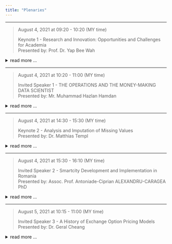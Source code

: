 ```yaml
---
title: "Plenaries"
---
```


<link rel="stylesheet" href="styles.css" type="text/css">

---  

> August 4, 2021 at 09:20 - 10:20 (MY time)
>  
> Keynote 1 - Research and Innovation: Opportunities and Challenges for Academia  
> Presented by: Prof. Dr. Yap Bee Wah  

<details>
<summary>read more ...</summary>  
<p>
Words of wisdoms...  

Synopsis ...  

[[VIEW BIO]](keynote1.html)  
</p>
</details>

***  

> August 4, 2021 at 10:20 - 11:00 (MY time)
>  
> Invited Speaker 1 - THE OPERATIONS AND THE MONEY-MAKING DATA SCIENTIST  
> Presented by: Mr. Muhammad Hazlan Hamdan  

<details>
<summary>read more ...</summary>  
<p>
Words of wisdoms...  

Synopsis ...  

[[VIEW BIO]](invited2.html)  
</p>
</details>  

***  

> August 4, 2021 at 14:30 - 15:30 (MY time)
>  
> Keynote 2 - Analysis and Imputation of Missing Values  
> Presented by: Dr. Matthias Templ  

<details>
<summary>read more ...</summary>  
<p>
<blockquote style="font-size:larger;">
  <span style="color:green;">“I did then what I knew how to do. Now that I know better, I do better.”</span><cite> ― Maya Angelou</cite></blockquote>
\
<span style="color:red;">**_Synopsis_**</span>\

Data from almost all sciences may contain missing values, and the reasons for their appearance are manifold. Missing values occur when measurements fail, from non-response in surveys, when analysis results are lost, or when measurements are implausible.\
\
Missing values can have a strong influence on resulting figures and analysis which could be biased and their variance may be underestimated if missing values and their structure - best analyzed with appropriate visualization tools - are ignored.\
\
Planning to analyze data that include missing values involves answering the following questions:\
\
<span style="color:yellow;">
  - Which kind of missing data are present in the data?  
  - What mechanism does this missing data follow?  
  - Which imputation strategy is appropriate for these data?  
  - What are the consequences of a sensitivity analysis?  
  - Is the aim to train and use a predictive model with high predictional power?  
</span>
\
Topics like the visualization of missing values and imputed values can answer some of these questions. This allows to observe the data structure and the mechanism of the missing values and gives many insights into the data set.\ 
\
In addition, outliers should be considered and robust methods for imputation used that bound the influence of outliers. In addition, we extensively discuss the imputation of data sets with mixed scaled variables. a data set may contain a mix of continuous, semi-continuous, binary, nominal, ordinal, count, or compositional variables.\ 
\
This talk gives a broad overview of methods for missing values and imputation of missing values, but also shows some new developments in the mentioned topics.\

[[VIEW BIO]](keynote2.html)  
</p>
</details>  

***  

> August 4, 2021 at 15:30 - 16:10 (MY time)
>  
> Invited Speaker 2 - Smartcity Development and Implementation in Romania  
> Presented by: Assoc. Prof. Antoniade-Ciprian ALEXANDRU-CARAGEA PhD  

<details>
<summary>read more ...</summary>  
<p>
Words of wisdoms...  

Synopsis ...  

[[VIEW BIO]](invited1.html)  
</p>
</details>  

***  

> August 5, 2021 at 10:15 - 11:00 (MY time)
>  
> Invited Speaker 3 - A History of Exchange Option Pricing Models  
> Presented by: Dr. Geral Cheang  

<details>
<summary>read more ...</summary>  
<p>
<blockquote style="font-size:larger;">
  <span style="color:green;">“Happiness is not in the mere possession of money; it lies in the joy of achievement, in the thrill of creative effort.”</span><cite> ― Franklin D. Roosevelt</cite></blockquote>
\
<span style="color:red;">**_Synopsis_**</span>\

I will first start off with describing what options on underlying assets are. Then I will outline the history of modern option pricing theory (on a single asset/stock) including the Black-Scholes-Merton (1973) stock pricing/option pricing model. The talk will then move on to exchange options which allow the holder to exchange one unit of one asset with one unit of another different type of asset upon exercise. The first exchange option pricing model was formulated by Margrabe (1978) based on the Geometric Brownian Motion stock pricing model of Black-Scholes-Merton. However, the Black-Scholes-Merton model is known to be inadequate in addressing jumps and stochastic volatility observed in stock prices, hence extensions to the model are need to price options based on single assets as well as on multiple assets such as exchange options. I will then talk about my work in extending the basic Margrabe exchange option model to models that allow for jumps in the asset prices (Cheang and Chiarella, 2011; Cheang and Lian, 2015) and also for both jumps and stochastic volatility (Cheang and Garces, 2020; Garces and Cheang, 2021).\

[[VIEW BIO]](invited3.html)  
</p>
</details>  

